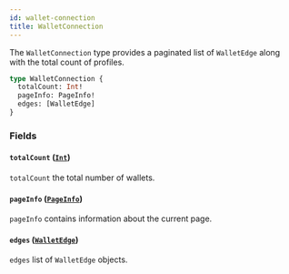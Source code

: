 ```yaml
---
id: wallet-connection
title: WalletConnection
---
```



The `WalletConnection` type provides a paginated list of `WalletEdge` along with the total count of profiles.

```graphql
type WalletConnection {
  totalCount: Int!
  pageInfo: PageInfo!
  edges: [WalletEdge]
}
```


### Fields

#### `totalCount` ([`Int`](/reference/scalars/int))

`totalCount` the total number of wallets.


#### `pageInfo` ([`PageInfo`](/reference/objects/page-info))

`pageInfo` contains information about the current page.


#### `edges` ([`WalletEdge`](/reference/objects/wallet-edge))

`edges` list of `WalletEdge` objects.




